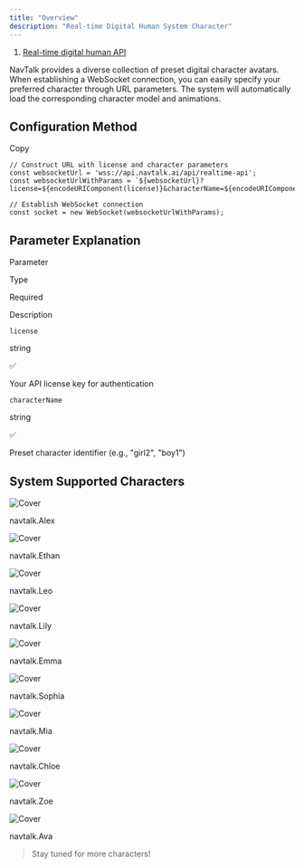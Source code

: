 ```yaml
---
title: "Overview"
description: "Real-time Digital Human System Character"
---
```


1. [Real-time digital human API](/api/real-time-digital-human-api)

NavTalk provides a diverse collection of preset digital character avatars. When establishing a WebSocket connection, you can easily specify your preferred character through URL parameters. The system will automatically load the corresponding character model and animations.

## **Configuration Method**

Copy

```
// Construct URL with license and character parameters
const websocketUrl = 'wss://api.navtalk.ai/api/realtime-api';
const websocketUrlWithParams = `${websocketUrl}?license=${encodeURIComponent(license)}&characterName=${encodeURIComponent(characterPngName)}`;

// Establish WebSocket connection
const socket = new WebSocket(websocketUrlWithParams);
```

## **Parameter Explanation**

Parameter

Type

Required

Description

`license`

string

✅

Your API license key for authentication

`characterName`

string

✅

Preset character identifier (e.g., "girl2", "boy1")

## **System Supported Characters**

![Cover](\images\api\real-time-digital-human-api\Alex.png)

navtalk.Alex

![Cover](\images\api\real-time-digital-human-api\Ethan.png)

navtalk.Ethan

![Cover](\images\api\real-time-digital-human-api\Leo.png)

navtalk.Leo

![Cover](\images\api\real-time-digital-human-api\Lily.png)

navtalk.Lily

![Cover](\images\api\real-time-digital-human-api\Emma.png)

navtalk.Emma

![Cover](\images\api\real-time-digital-human-api\Sophia.png)

navtalk.Sophia

![Cover](\images\api\real-time-digital-human-api\Mia.png)

navtalk.Mia

![Cover](\images\api\real-time-digital-human-api\Chloe.png)

navtalk.Chloe

![Cover](\images\api\real-time-digital-human-api\Zoe.png)

navtalk.Zoe

![Cover](\images\api\real-time-digital-human-api\Ava.png)

navtalk.Ava

> Stay tuned for more characters!

